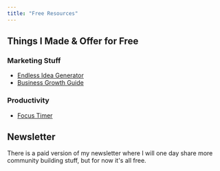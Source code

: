 ```yaml
---
title: "Free Resources"
---
```


## Things I Made & Offer for Free
### Marketing Stuff
- [Endless Idea Generator](https://thisisalimirza.github.io/endlessideas/)
- [Business Growth Guide](https://janusny.com/#resources)

### Productivity
- [Focus Timer](https://timer.thisisalimirza.com/)

## Newsletter
There is a paid version of my newsletter where I will one day share more community building stuff, but for now it's all free.
<div style={{ textAlign: "center" }}>
  <SubstackEmbed />
</div>
